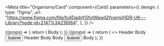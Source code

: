 

<Meta
  title="Organisms/Card"
  component={Card}
  parameters={{
    design: {
      type: "figma",
      url: "https://www.figma.com/file/fo4DadnYGfvtWawiQYcwmj/HDR-UK---Library?node-id=2147%3A219064",
    },
  }}
/>

<Canvas>
  <Story name="Basic">
    {(props) => {
      return (
        <Card open>
          <CardBody>Body</CardBody>
        </Card>
      );
    }}
  </Story>
  <Story name="Variations">
    {(props) => {
      return (
        <>
          <Card open mb={10}>
            <CardHeader>Header</CardHeader>
            <CardBody>Body</CardBody>
            <CardFooter>
              <Button>Submit</Button>
            </CardFooter>
          </Card>
          <Card open mb={10}>
            <CardHeader>Header</CardHeader>
            <CardBody>Body</CardBody>
          </Card>
          <Card open mb={10}>
            <CardBody>Body</CardBody>
            <CardFooter>
              <Button>Submit</Button>
            </CardFooter>
          </Card>
          <Card open mb={10}>
            <CardBody>Body</CardBody>
          </Card>
        </>
      );
    }}
  </Story>
</Canvas>
